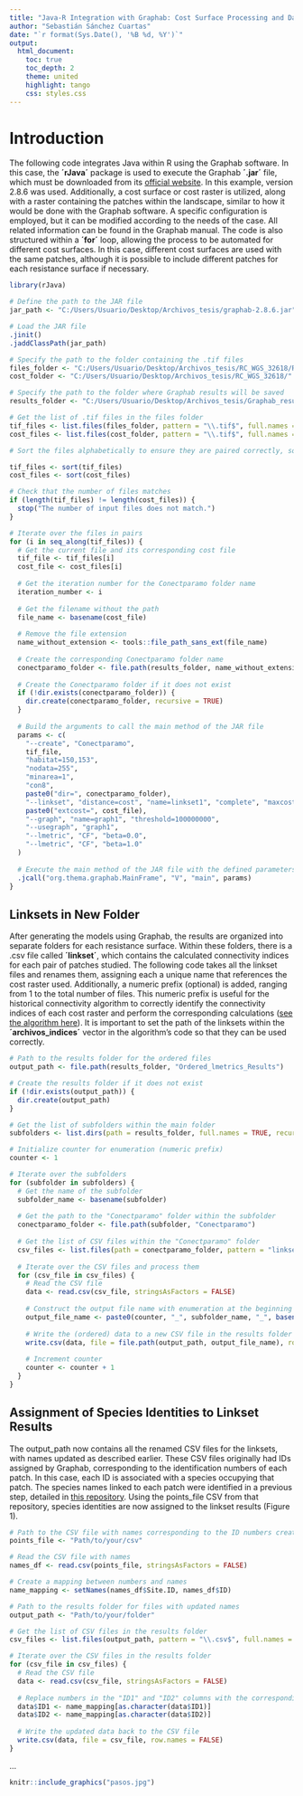 ```yaml
---
title: "Java-R Integration with Graphab: Cost Surface Processing and Data Management"
author: "Sebastián Sánchez Cuartas"
date: "`r format(Sys.Date(), '%B %d, %Y')`"
output: 
  html_document:
    toc: true
    toc_depth: 2
    theme: united
    highlight: tango
    css: styles.css
---
```


# **Introduction**

The following code integrates Java within R using the Graphab software. In this case, the **´rJava´** package is used to execute the Graphab **´.jar´** file, which must be downloaded from its [official website](https://sourcesup.renater.fr/www/graphab/en/home.html). In this example, version 2.8.6 was used. Additionally, a cost surface or cost raster is utilized, along with a raster containing the patches within the landscape, similar to how it would be done with the Graphab software. A specific configuration is employed, but it can be modified according to the needs of the case. All related information can be found in the Graphab manual. The code is also structured within a **´for´** loop, allowing the process to be automated for different cost surfaces. In this case, different cost surfaces are used with the same patches, although it is possible to include different patches for each resistance surface if necessary.

```r

library(rJava)

# Define the path to the JAR file
jar_path <- "C:/Users/Usuario/Desktop/Archivos_tesis/graphab-2.8.6.jar"

# Load the JAR file
.jinit()
.jaddClassPath(jar_path)

# Specify the path to the folder containing the .tif files
files_folder <- "C:/Users/Usuario/Desktop/Archivos_tesis/RC_WGS_32618/RC_WGS_32618_with_buffers/" # Contains the rasters with patches
cost_folder <- "C:/Users/Usuario/Desktop/Archivos_tesis/RC_WGS_32618/" # Contains the cost rasters

# Specify the path to the folder where Graphab results will be saved
results_folder <- "C:/Users/Usuario/Desktop/Archivos_tesis/Graphab_resultados/"

# Get the list of .tif files in the files folder
tif_files <- list.files(files_folder, pattern = "\\.tif$", full.names = TRUE)
cost_files <- list.files(cost_folder, pattern = "\\.tif$", full.names = TRUE)

# Sort the files alphabetically to ensure they are paired correctly, so that the for loop matches the cost raster with the corresponding patch raster. It is important that the filenames have some distinctive characteristic that allows proper sorting.

tif_files <- sort(tif_files)
cost_files <- sort(cost_files)

# Check that the number of files matches
if (length(tif_files) != length(cost_files)) {
  stop("The number of input files does not match.")
}

# Iterate over the files in pairs
for (i in seq_along(tif_files)) {
  # Get the current file and its corresponding cost file
  tif_file <- tif_files[i]
  cost_file <- cost_files[i]
  
  # Get the iteration number for the Conectparamo folder name
  iteration_number <- i
  
  # Get the filename without the path
  file_name <- basename(cost_file)
  
  # Remove the file extension
  name_without_extension <- tools::file_path_sans_ext(file_name)
  
  # Create the corresponding Conectparamo folder name
  conectparamo_folder <- file.path(results_folder, name_without_extension)
  
  # Create the Conectparamo folder if it does not exist
  if (!dir.exists(conectparamo_folder)) {
    dir.create(conectparamo_folder, recursive = TRUE)
  }
  
  # Build the arguments to call the main method of the JAR file
  params <- c(
    "--create", "Conectparamo",
    tif_file,
    "habitat=150,153",
    "nodata=255",
    "minarea=1",
    "con8",
    paste0("dir=", conectparamo_folder),
    "--linkset", "distance=cost", "name=linkset1", "complete", "maxcost=100000000", 
    paste0("extcost=", cost_file),
    "--graph", "name=graph1", "threshold=100000000",
    "--usegraph", "graph1",
    "--lmetric", "CF", "beta=0.0",
    "--lmetric", "CF", "beta=1.0"
  )
  
  # Execute the main method of the JAR file with the defined parameters
  .jcall("org.thema.graphab.MainFrame", "V", "main", params)
}

```

## **Linksets in New Folder**

After generating the models using Graphab, the results are organized into separate folders for each resistance surface. Within these folders, there is a .csv file called **´linkset´**, which contains the calculated connectivity indices for each pair of patches studied. The following code takes all the linkset files and renames them, assigning each a unique name that references the cost raster used. Additionally, a numeric prefix (optional) is added, ranging from 1 to the total number of files. This numeric prefix is useful for the historical connectivity algorithm to correctly identify the connectivity indices of each cost raster and perform the corresponding calculations ([see the algorithm here](https://github.com/innerhaze/R-algorithm-for-Historical-Connectivity-Analysis-for-P-ramo-Lineages-using-a-Pleistocene-polen-model)). It is important to set the path of the linksets within the **´archivos_indices´** vector in the algorithm's code so that they can be used correctly.

```r

# Path to the results folder for the ordered files
output_path <- file.path(results_folder, "Ordered_lmetrics_Results")

# Create the results folder if it does not exist
if (!dir.exists(output_path)) {
  dir.create(output_path)
}

# Get the list of subfolders within the main folder
subfolders <- list.dirs(path = results_folder, full.names = TRUE, recursive = FALSE)

# Initialize counter for enumeration (numeric prefix)
counter <- 1

# Iterate over the subfolders
for (subfolder in subfolders) {
  # Get the name of the subfolder
  subfolder_name <- basename(subfolder)
  
  # Get the path to the "Conectparamo" folder within the subfolder
  conectparamo_folder <- file.path(subfolder, "Conectparamo")
  
  # Get the list of CSV files within the "Conectparamo" folder
  csv_files <- list.files(path = conectparamo_folder, pattern = "linkset1-links.csv", full.names = TRUE)
  
  # Iterate over the CSV files and process them
  for (csv_file in csv_files) {
    # Read the CSV file
    data <- read.csv(csv_file, stringsAsFactors = FALSE)
    
    # Construct the output file name with enumeration at the beginning
    output_file_name <- paste0(counter, "_", subfolder_name, "_", basename(csv_file))
    
    # Write the (ordered) data to a new CSV file in the results folder
    write.csv(data, file = file.path(output_path, output_file_name), row.names = FALSE)
    
    # Increment counter
    counter <- counter + 1
  }
}

```

## **Assignment of Species Identities to Linkset Results**

The output_path now contains all the renamed CSV files for the linksets, with names updated as described earlier. These CSV files originally had IDs assigned by Graphab, corresponding to the identification numbers of each patch. In this case, each ID is associated with a species occupying that patch. The species names linked to each patch were identified in a previous step, detailed in [this repository](https://github.com/innerhaze/Assignment-of-Unique-Identifiers-to-Patches-in-Connectivity-Modeling-Using-Graphab?tab=readme-ov-file). Using the points_file CSV from that repository, species identities are now assigned to the linkset results (Figure 1).

```r
# Path to the CSV file with names corresponding to the ID numbers created in Graphab. This path is referred to as points_file in the previously mentioned repository.
points_file <- "Path/to/your/csv"

# Read the CSV file with names
names_df <- read.csv(points_file, stringsAsFactors = FALSE)

# Create a mapping between numbers and names
name_mapping <- setNames(names_df$Site.ID, names_df$ID)

# Path to the results folder for files with updated names
output_path <- "Path/to/your/folder"

# Get the list of CSV files in the results folder
csv_files <- list.files(output_path, pattern = "\\.csv$", full.names = TRUE)

# Iterate over the CSV files in the results folder
for (csv_file in csv_files) {
  # Read the CSV file
  data <- read.csv(csv_file, stringsAsFactors = FALSE)
  
  # Replace numbers in the "ID1" and "ID2" columns with the corresponding names
  data$ID1 <- name_mapping[as.character(data$ID1)]
  data$ID2 <- name_mapping[as.character(data$ID2)]
  
  # Write the updated data back to the CSV file
  write.csv(data, file = csv_file, row.names = FALSE)
}


```

...

```r
knitr::include_graphics("pasos.jpg")

```
